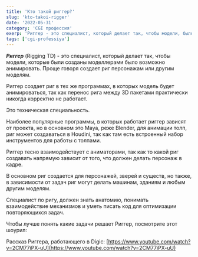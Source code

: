 ```yaml
---
title: 'Кто такой риггер?'
slug: 'kto-takoi-rigger'
date: '2022-05-31'
category: 'CGI профессия'
exerp: 'Риггер - это специалист, который делает так, чтобы модели, было возможно анимировать...'
tags: ['cgi-professiya']
---
```

***Риггер*** (Rigging TD) - это специалист, который делает так, чтобы модели, которые были созданы моделлерами было возможно анимировать. Проще говоря создает риг персонажам или другим моделям.


Риггер создает риг в тех же программах, в которых модель будет анимироваться, так как перенос рига между 3D пакетами практически никогда корректно не работает.


Это техническая специальность.

Наиболее популярные программы, в которых работает риггер зависят от проекта, но в основном это Maya, реже Blender, для анимации толп, риг может создаваться в Houdini, так как там есть встроенный набор инструментов для работы с толпами.


Риггер тесно взаимодействует с аниматорами, так как то какой риг создавать напрямую зависит от того, что должен делать персонаж в кадре.


В основном риг создается для персонажей, зверей и существ, но также, в зависимости от задач риг могут делать машинам, зданиям и любым другим моделям.


Специалист по ригу, должен знать анатомию, понимать взаимодействие механизмов и уметь писать код для оптимизации повторяющихся задач.


Чтобы лучше понять какие задачи решает Риггер, посмотрите этот шоурил:
<VideoYoutube id="3e9MCAlOj_4" />

Рассказ Риггера, работающего в Digic:
[https://www.youtube.com/watch?v=2CM77iPX-uU](https://www.youtube.com/watch?v=2CM77iPX-uU)